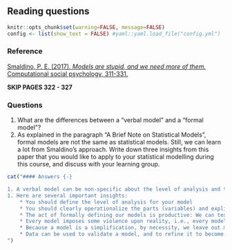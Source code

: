 ## Reading questions

```{r include=FALSE}
knitr::opts_chunk$set(warning=FALSE, message=FALSE)
config <- list(show_text = FALSE) #yaml::yaml.load_file("config.yml")
```

### Reference {-}

[Smaldino, P. E. (2017). *Models are stupid, and we need more of them.* Computational social psychology, 311-331.](https://www.researchgate.net/profile/Paul_Smaldino/publication/289540152_Models_Are_Stupid_and_We_Need_More_of_Them/links/5aba571eaca2728f4fa3a89e/Models-Are-Stupid-and-We-Need-More-of-Them.pdf)

**SKIP PAGES 322 - 327**

### Questions {-}

1. What are the differences between a “verbal model” and a “formal model”?
2. As explained in the paragraph “A Brief Note on Statistical Models”, formal models are not the same as statistical models. Still, we can learn a lot from Smaldino’s approach. Write down three insights from this paper that you would like to apply to your statistical modelling during this course, and discuss with your learning group.


```{r echo=FALSE, results = 'asis', eval = config$show_text}
cat("#### Answers {-}

1. A verbal model can be non-specific about the level of analysis and the definitions of its parts and relationships within a system. One reason verbal models can appear powerful and useful is because they employ strategic ambiguity: By being vague, a verbal model can apparently explain many phenomena, even contradictory ones (see: the Cubist chicken). A formal model seeks to define its level of analysis, parts (variables), and relationships between them. 
1. Here are several important insights:
    * You should define the level of analysis for your model
    * You should clearly operationalize the parts (variables) and explicitly define the hypothesized relationships (causal, correlational, indicator of) between these parts
    * The act of formally defining our models is productive: We can test a well-defined model using data, we can discuss it among experts with relative consensus about what the model means, and we can improve it. These things are harder to do with “vague” verbal models.
    * Every model imposes some violence upon reality, i.e., every model is wrong (but some are useful).
    * Because a model is a simplification, by necessity, we leave out many factors. Think about how this relates to the third requirement for causality: All alternative causes are ruled out.
    * Data can be used to validate a model, and to refine it to become an ever closer approximation of reality
")
```
